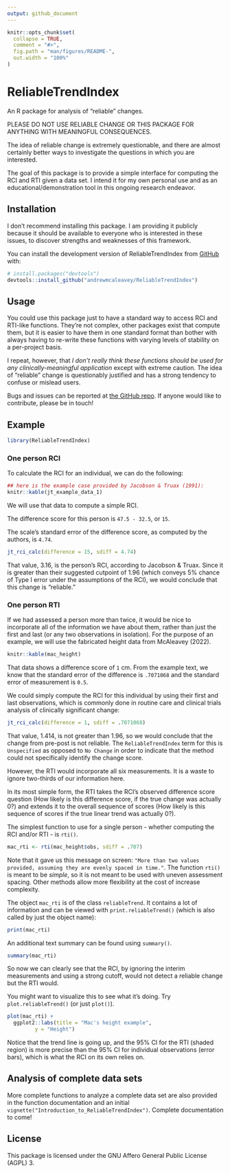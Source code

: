 ```yaml
---
output: github_document
---
```


<!-- README.md is generated from README.Rmd. Please edit that file -->

```r
knitr::opts_chunk$set(
  collapse = TRUE,
  comment = "#>",
  fig.path = "man/figures/README-",
  out.width = "100%"
)
```

# ReliableTrendIndex

<!-- badges: start -->
<!-- badges: end -->

An R package for analysis of "reliable" changes.

PLEASE DO NOT USE RELIABLE CHANGE OR THIS PACKAGE FOR ANYTHING WITH MEANINGFUL CONSEQUENCES. 

The idea of reliable change is extremely questionable, and there are almost certainly better ways to investigate the questions in which you are interested. 

The goal of this package is to provide a simple interface for computing the RCI and RTI given a data set. I intend it for my own personal use and as an educational/demonstration tool in this ongoing research endeavor. 

## Installation

I don't recommend installing this package. I am providing it publicly because it should be available to everyone who is interested in these issues, to discover strengths and weaknesses of this framework. 

You can install the development version of ReliableTrendIndex from [GitHub](https://github.com/) with:

``` r
# install.packages("devtools")
devtools::install_github("andrewmcaleavey/ReliableTrendIndex")
```

## Usage

You could use this package just to have a standard way to access RCI and RTI-like functions. They're not complex, other packages exist that compute them, but it is easier to have them in one standard format than bother with always having to re-write these functions with varying levels of stability on a per-project basis.  

I repeat, however, that *I don't really think these functions should be used for any clinically-meaningful application* except with extreme caution. The idea of "reliable" change is questionably justified and has a strong tendency to confuse or mislead users.  

Bugs and issues can be reported at [the GitHub repo](https://github.com/andrewmcaleavey/ReliableTrendIndex). If anyone would like to contribute, please be in touch!  

## Example

```r
library(ReliableTrendIndex)
```

### One person RCI  

To calculate the RCI for an individual, we can do the following:  

```r
## here is the example case provided by Jacobson & Truax (1991): 
knitr::kable(jt_example_data_1)
```

We will use that data to compute a simple RCI.  

The difference score for this person is `47.5 - 32.5`, or `15`. 

The scale's standard error of the difference score, as computed by the authors, is `4.74`. 

```r
jt_rci_calc(difference = 15, sdiff = 4.74)
```

That value, 3.16, is the person's RCI, according to Jacobson & Truax. Since it is greater than their suggested cutpoint of 1.96 (which conveys 5% chance of Type I error under the assumptions of the RCI), we would conclude that this change is "reliable."

### One person RTI  

If we had assessed a person more than twice, it would be nice to incorporate all of the information we have about them, rather than just the first and last (or any two observations in isolation). For the purpose of an example, we will use the fabricated height data from McAleavey (2022).  

```r
knitr::kable(mac_height)
```

That data shows a difference score of `1` cm. From the example text, we know that the standard error of the difference is `.7071068` and the standard error of measurement is `0.5`. 

We could simply compute the RCI for this individual by using their first and last observations, which is commonly done in routine care and clinical trials analysis of clinically significant change:  

```r
jt_rci_calc(difference = 1, sdiff = .7071068)
```

That value, 1.414, is not greater than 1.96, so we would conclude that the change from pre-post is not reliable. The `ReliableTrendIndex` term for this is `Unspecified` as opposed to `No Change` in order to indicate that the method could not specifically identify the change score. 

However, the RTI would incorporate all six measurements. It is a waste to ignore two-thirds of our information here.  

In its most simple form, the RTI takes the RCI's observed difference score question (How likely is this difference score, if the true change was actually 0?) and extends it to the overall sequence of scores (How likely is this sequence of scores if the true linear trend was actually 0?). 

The simplest function to use for a single person - whether computing the RCI and/or RTI - is `rti()`. 

```r
mac_rti <- rti(mac_height$obs, sdiff = .707)
```


Note that it gave us this message on screen: `"More than two values provided, assuming they are evenly spaced in time."`. The function `rti()` is meant to be *simple*, so it is not meant to be used with uneven assessment spacing. Other methods allow more flexibility at the cost of increase complexity. 

The object `mac_rti` is of the class `reliableTrend`. It contains a lot of information and can be viewed with `print.reliableTrend()` (which is also called by just the object name):

```r
print(mac_rti)
```
 
An additional text summary can be found using `summary()`. 

```r
summary(mac_rti)
```

So now we can clearly see that the RCI, by ignoring the interim measurements and using a strong cutoff, would not detect a reliable change but the RTI would. 

You might want to visualize this to see what it's doing. Try `plot.reliableTrend()` (or just `plot()`). 

```r
plot(mac_rti) +
  ggplot2::labs(title = "Mac's height example",
         y = "Height")
```

Notice that the trend line is going up, and the 95% CI for the RTI (shaded region) is more precise than the 95% CI for individual observations (error bars), which is what the RCI on its own relies on.    

## Analysis of complete data sets  

More complete functions to analyze a complete data set are also provided in the function documentation and an initial `vignette("Introduction_to_ReliableTrendIndex")`. Complete documentation to come!

## License

This package is licensed under the GNU Affero General Public License (AGPL) 3.  
